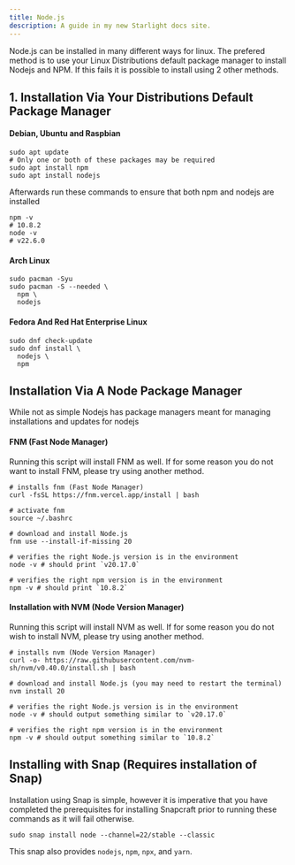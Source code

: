 ```yaml
---
title: Node.js
description: A guide in my new Starlight docs site.
---
```


Node.js can be installed in many different ways for linux. The prefered method is to use your Linux Distributions default package manager to install Nodejs and NPM. If this fails it is possible to install using 2 other methods.

## 1. Installation Via Your Distributions Default Package Manager 
#### Debian, Ubuntu and Raspbian
```shell
sudo apt update
# Only one or both of these packages may be required
sudo apt install npm
sudo apt install nodejs
```
Afterwards run these commands to ensure that both npm and nodejs are installed

```shell
npm -v
# 10.8.2
node -v
# v22.6.0
```

#### Arch Linux
```shell
sudo pacman -Syu
sudo pacman -S --needed \
  npm \
  nodejs
```

#### Fedora And Red Hat Enterprise Linux
```shell
sudo dnf check-update
sudo dnf install \
  nodejs \ 
  npm
```

## Installation Via A Node Package Manager
While not as simple Nodejs has package managers meant for managing installations and updates for nodejs

#### FNM (Fast Node Manager)
Running this script will install FNM as well. If for some reason you do not want to install FNM, please try using another method.
```shell
# installs fnm (Fast Node Manager)
curl -fsSL https://fnm.vercel.app/install | bash

# activate fnm
source ~/.bashrc

# download and install Node.js
fnm use --install-if-missing 20

# verifies the right Node.js version is in the environment
node -v # should print `v20.17.0`

# verifies the right npm version is in the environment
npm -v # should print `10.8.2`
```
#### Installation with NVM (Node Version Manager)
Running this script will install NVM as well. If for some reason you do not wish to install NVM, please try using another method.
```shell
# installs nvm (Node Version Manager)
curl -o- https://raw.githubusercontent.com/nvm-sh/nvm/v0.40.0/install.sh | bash

# download and install Node.js (you may need to restart the terminal)
nvm install 20

# verifies the right Node.js version is in the environment
node -v # should output something similar to `v20.17.0`

# verifies the right npm version is in the environment
npm -v # should output something similar to `10.8.2`
```

## Installing with Snap (Requires installation of Snap)
Installation using Snap is simple, however it is imperative that you have completed the prerequisites for installing Snapcraft prior to running these commands as it will fail otherwise.
```shell
sudo snap install node --channel=22/stable --classic
```
This snap also provides `nodejs`, `npm`, `npx`, and `yarn`.
